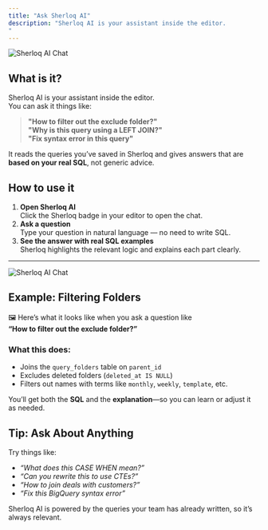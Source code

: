 ```yaml
---
title: "Ask Sherloq AI"
description: "Sherloq AI is your assistant inside the editor.
"
---
```


![Sherloq AI Chat](/images/chat_usecase.png)


## What is it?

Sherloq AI is your assistant inside the editor.\
You can ask it things like:

> **"How to filter out the exclude folder?"**\
> **"Why is this query using a LEFT JOIN?"**\
> **"Fix syntax error in this query"**

It reads the queries you’ve saved in Sherloq and gives answers that are **based on your real SQL**, not generic advice.

## How to use it

1. **Open Sherloq AI**\
   Click the Sherloq badge in your editor to open the chat.
2. **Ask a question**\
   Type your question in natural language — no need to write SQL.
3. **See the answer with real SQL examples**\
   Sherloq highlights the relevant logic and explains each part clearly.

---

![Sherloq AI Chat](/images/sherloqaichat_example.png)

## Example: Filtering Folders

🖼️ Here’s what it looks like when you ask a question like\
**“How to filter out the exclude folder?”**

### What this does:

- Joins the `query_folders` table on `parent_id`
- Excludes deleted folders (`deleted_at IS NULL`)
- Filters out names with terms like `monthly`, `weekly`, `template`, etc.

You’ll get both the **SQL** and the **explanation**—so you can learn or adjust it as needed.

## Tip: Ask About Anything

Try things like:

- _“What does this CASE WHEN mean?”_
- _“Can you rewrite this to use CTEs?”_
- _“How to join deals with customers?”_
- _“Fix this BigQuery syntax error”_

Sherloq AI is powered by the queries your team has already written, so it’s always relevant.